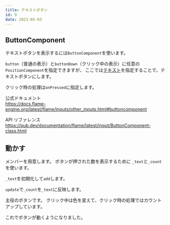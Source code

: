 ```yaml
---
title: テキストボタン
id: 9
date: 2023-05-03
---
```



## ButtonComponent

テキストボタンを表示するには`ButtonComponent`を使います。

`button`（普通の表示）と`buttonDown`（クリック中の表示）に任意の`PositionComponent`を指定できますが、
ここでは[テキスト](/examples/text#text)を指定することで、テキストボタンにします。

クリック時の処理は`onPressed`に指定します。

公式ドキュメント  
https://docs.flame-engine.org/latest/flame/inputs/other_inputs.html#buttoncomponent

API リファレンス  
https://pub.dev/documentation/flame/latest/input/ButtonComponent-class.html

## 動かす

メンバーを用意します。
ボタンが押された数を表示するために `_text`と`_count`を使います。

<ExampleCode file="button/game.dart" label="button1" />

`_text`を初期化して`add`します。

<ExampleCode file="button/game.dart" label="button2" />

`update`で`_count`を`_text`に反映します。

<ExampleCode file="button/game.dart" label="button3" />

主役のボタンです。
クリック中は色を変えて、クリック時の処理ではカウントアップしています。

<ExampleCode file="button/game.dart" label="button4" />

これでボタンが動くようになりました。
